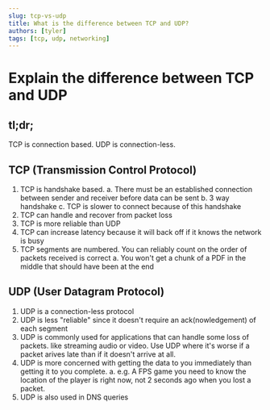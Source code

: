 ```yaml
---
slug: tcp-vs-udp
title: What is the difference between TCP and UDP?
authors: [tyler]
tags: [tcp, udp, networking]
---
```


# Explain the difference between TCP and UDP

## tl;dr;

TCP is connection based. UDP is connection-less.

## TCP (Transmission Control Protocol)

1. TCP is handshake based.
   a. There must be an established connection between sender and receiver before data can be sent
   b. 3 way handshake
   c. TCP is slower to connect because of this handshake
2. TCP can handle and recover from packet loss
3. TCP is more reliable than UDP
4. TCP can increase latency because it will back off if it knows the network is busy
5. TCP segments are numbered. You can reliably count on the order of packets received is correct
   a. You won't get a chunk of a PDF in the middle that should have been at the end

## UDP (User Datagram Protocol)

1. UDP is a connection-less protocol
2. UDP is less "reliable" since it doesn't require an ack(nowledgement) of each segment
3. UDP is commonly used for applications that can handle some loss of packets. like streaming audio or video. Use UDP where it's worse if a packet arives late than if it doesn't arrive at all.
4. UDP is more concerned with getting the data to you immediately than getting it to you complete.
   a. e.g. A FPS game you need to know the location of the player is right now, not 2 seconds ago when you lost a packet.
5. UDP is also used in DNS queries

